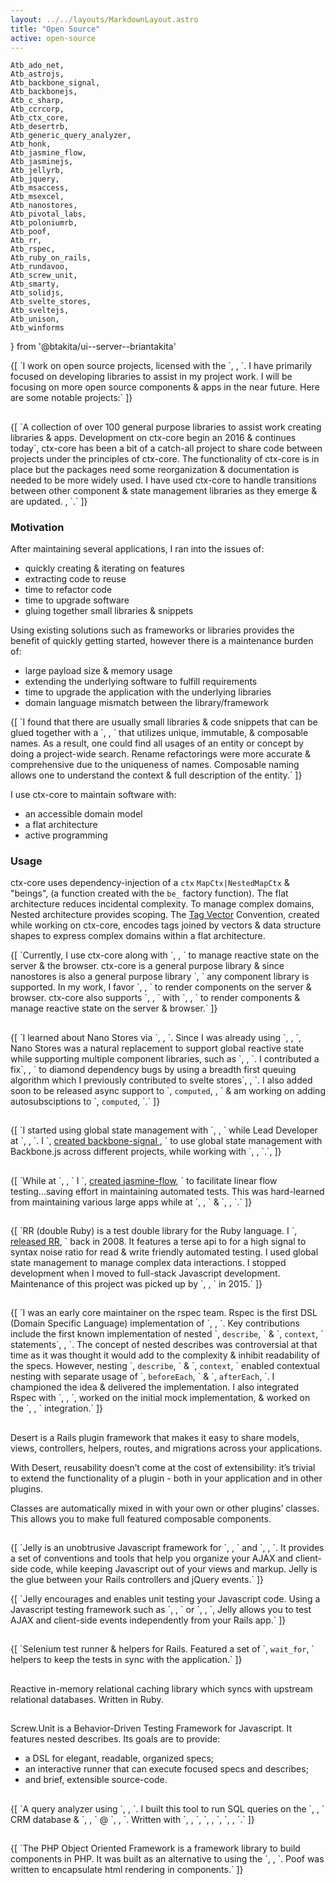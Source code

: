```yaml
---
layout: ../../layouts/MarkdownLayout.astro
title: "Open Source"
active: open-source
---
```

	Atb_ado_net,
	Atb_astrojs,
	Atb_backbone_signal,
	Atb_backbonejs,
	Atb_c_sharp,
	Atb_ccrcorp,
	Atb_ctx_core,
	Atb_desertrb,
	Atb_generic_query_analyzer,
	Atb_honk,
	Atb_jasmine_flow,
	Atb_jasminejs,
	Atb_jellyrb,
	Atb_jquery,
	Atb_msaccess,
	Atb_msexcel,
	Atb_nanostores,
	Atb_pivotal_labs,
	Atb_poloniumrb,
	Atb_poof,
	Atb_rr,
	Atb_rspec,
	Atb_ruby_on_rails,
	Atb_rundavoo,
	Atb_screw_unit,
	Atb_smarty,
	Atb_solidjs,
	Atb_svelte_stores,
	Atb_sveltejs,
	Atb_unison,
	Atb_winforms
} from '@btakita/ui--server--briantakita'

<p>
	{[
		`I work on open source projects, licensed with the `,
		<Atb innerText="Apache 2 license" href="https://www.apache.org/licenses/LICENSE-2.0.html"/>,
		`. I have primarily focused on developing libraries to assist in my project work. I will be focusing on more
		open source components & apps in the near future. Here are some notable projects:`
	]}
</p>

<h2>
	<Atb_ctx_core/>
</h2>

<p>
	{[
		`A collection of over 100 general purpose libraries to assist work creating libraries & apps. Development on ctx-core
		begin an 2016 & continues today`,
		<Footnote id="ctx-core--catch-all" ctx={ctx}>
			ctx-core has been a bit of a catch-all project to share code between projects under the principles of ctx-core. The
			functionality of ctx-core is in place but the packages need some reorganization & documentation is needed to be more
			widely used. I have used ctx-core to handle transitions between other component & state management libraries as they
			emerge & are updated.
		</Footnote>,
		`.`
	]}
</p>

### Motivation

After maintaining several applications, I ran into the issues of:

- quickly creating & iterating on features
- extracting code to reuse
- time to refactor code
- time to upgrade software
- gluing together small libraries & snippets

Using existing solutions such as frameworks or libraries provides the benefit of quickly getting started, however
there is a maintenance burden of:

- large payload size & memory usage
- extending the underlying software to fulfill requirements
- time to upgrade the application with the underlying libraries
- domain language mismatch between the library/framework

<p>
	{[
		`I found that there are usually small libraries & code snippets that can be glued together with a `,
		<Atb innerText="naming convention" href="/posts/naming-conventions"></Atb>,
		` that utilizes unique, immutable, & composable names. As a result, one could find all usages of an entity or
		concept by doing a project-wide search. Rename refactorings were more accurate & comprehensive due to the
		uniqueness of names. Composable naming allows one to understand the context & full description of the entity.`
	]}
</p>

I use ctx-core to maintain software with:

- an accessible domain model
- a flat architecture
- active programming

### Usage

ctx-core uses dependency-injection of a `ctx` `MapCtx|NestedMapCtx` & "beings", (a function created with the `be_`
factory function). The flat architecture reduces incidental complexity. To manage complex domains, Nested architecture
provides scoping. The [Tag Vector](/posts/tag-vector-0-introduction) Convention, created while working on ctx-core,
encodes tags joined by vectors & data structure shapes to express complex domains within a flat architecture.

<p>
	{[
		`Currently, I use ctx-core along with `,
		<Atb_nanostores/>,
		` to manage reactive state on the server & the browser. ctx-core is a general purpose library & since nanostores is also a general purpose library `,
		` any component library is supported. In my work, I favor `,
		<Atb_solidjs/>,
		` to render components on the server & browser. ctx-core also supports `,
		<Atb_sveltejs/>,
		` with `,
		<Atb_svelte_stores/>,
		` to render components & manage reactive state on the server & browser.`
	]}
</p>

<h2>
	<Atb_nanostores/>
</h2>

<p>
	{[
		`I learned about Nano Stores via `,
		<Atb_astrojs/>,
		`. Since I was already using `,
		<Atb_svelte_stores/>,
		`, Nano Stores was a natural replacement to support global reactive state while supporting multiple component
		libraries, such as `,
		<Atb_solidjs/>,
		`. I contributed a fix`,
		<Footnote id="nanostores-breadth-first-queue" ctx={ctx} innerHTML={
			// avoid astro rendering to fix async render order issue
			Atb({
				innerText: 'Nano Stores breadth first queue',
				href: 'https://github.com/nanostores/nanostores/commit/af5ba274b2b400e5b0845b9a187660006faf550f'
			}).t
		}/>,
		` to diamond dependency bugs by using a breadth first queuing algorithm which I
		previously contributed to svelte stores`,
		<Footnote id="nanostores-computed-async" ctx={ctx} innerHTML={
			Atb({
					innerText: 'Svelte Cyclic breadth first queue',
					href: 'https://github.com/sveltejs/svelte/commit/4d8090aa158bc369fc679baccb29d7e843bd5ce6'
			}).t
		}/>,
		`. I also added soon to be released async support to `,
		<code>computed</code>,
		<Footnote id="nanostores-computed-async" ctx={ctx} innerHTML={
			Atb({
					innerText: 'Nano Stores async computed',
					href: 'https://github.com/nanostores/nanostores/commit/79d02d891f9c5bcf7c5ffffce693d54887df87bc'
			}).t
		}/>,
		` & am working on adding autosubsciptions to `,
		<code>computed</code>,
		`.`
	]}
</p>

<h2>
	<Atb_backbone_signal/>
</h2>

<p>
	{[
		`I started using global state management with `,
		<Atb_backbonejs/>,
		` while Lead Developer at `,
		<Atb_honk/>,
		`. I `,
		<a href="/posts/backbone-signal-practical-reactive-programming-javascript">
			created backbone-signal
		</a>,
		` to use global state management with Backbone.js across different projects, while working with `,
		<Atb_rundavoo/>,
		`.`,
	]}
</p>

<h2>
	<Atb_jasmine_flow/>
</h2>

<p>
	{[
		`While at `,
		<Atb_rundavoo/>,
		` I `,
		<a href="/posts/jasmine-flow-fast-and-thourough-testing">created jasmine-flow</a>,
		` to facilitate linear flow testing...saving effort in maintaining automated tests. This was hard-learned
		from maintaining various large apps while at `,
		<Atb_honk/>,
		` & `,
		<Atb_pivotal_labs/>,
		`.`
	]}
</p>

<h2>
	<Atb_rr/>
</h2>

<p>
	{[
		`RR (double Ruby) is a test double library for the Ruby language. I `,
		<a href="/posts/introducing-rr">released RR</a>,
		` back in 2008.
		It features a terse api to for a high signal to syntax noise ratio for read & write friendly automated testing.
		I used global state management to manage complex data interactions. I stopped development when I moved to full-stack
		Javascript development. Maintenance of this project was picked up by `,
		<Atb innerText="Sutou Kouhei" href="https://github.com/kou"/>,
		` in 2015.`
	]}
</p>

<h2>
	<Atb_rspec/>
</h2>

<p>
	{[
		`I was an early core maintainer on the rspec team. Rspec is the first DSL (Domain Specific Language)
		implementation of `,
		<Atb innerText="BDD (Behavioral Driven Development)" href="https://dannorth.net/introducing-bdd/"/>,
		`. Key contributions include the first known implementation of nested `,
		<code>describe</code>,
		` & `,
		<code>context</code>,
		` statements`,
		<Footnote id="rspec-nested-describes" ctx={ctx} innerHTML={[
			`Rspec: Added Nested Describes: Implemented in ` +
			// avoid astro rendering to fix async render order issue
      Atb({
          innerText: 'two',
          href: 'https://github.com/dchelimsky/rspec/commit/ee2043d08fdea9a1b694fd8d3bf019b85d17ef29'
      }).t,
			' ',
			Atb({
					innerText: 'commits',
					href: 'https://github.com/dchelimsky/rspec/commit/ee2043d08fdea9a1b694fd8d3bf019b85d17ef29'
			}).t,
			'.'
		].join('')}/>,
		`. The concept of nested describes was controversial at that time as it was thought it would add to the complexity &
		inhibit readability of the specs. However, nesting `,
		<code>describe</code>,
		` & `,
		<code>context</code>,
		` enabled contextual nesting with separate usage of `,
		<code>beforeEach</code>,
		` & `,
		<code>afterEach</code>,
		`. I championed the idea & delivered the implementation. I also integrated Rspec with `,
		<Atb innerText="Test::Unit" href="https://ruby-doc.org/stdlib-3.0.0/libdoc/test-unit/rdoc/Test/Unit.html"/>,
		`, worked on the initial mock implementation, & worked on the `,
		<Atb_ruby_on_rails/>,
		` integration.`
	]}
</p>

<h2>
	<Atb_desertrb/>
</h2>

Desert is a Rails plugin framework that makes it easy to share models, views, controllers, helpers, routes, and
migrations across your applications.

With Desert, reusability doesn’t come at the cost of extensibility: it’s trivial to extend the functionality of a
plugin - both in your application and in other plugins.

Classes are automatically mixed in with your own or other plugins’ classes. This allows you to make full featured
composable components.

<h2>
	<Atb_jellyrb/>
</h2>

<p>
	{[
		`Jelly is an unobtrusive Javascript framework for `,
		<Atb_jquery/>,
		` and `,
		<Atb_ruby_on_rails/>,
		`. It provides a set of conventions and tools that help you organize your AJAX and client-side code, while
		keeping Javascript out of your views and markup. Jelly is the glue between your Rails controllers and jQuery
		events.`
	]}
</p>
<p>
	{[
		`Jelly encourages and enables unit testing your Javascript code. Using a Javascript testing framework such as `,
		<Atb_jasminejs/>,
		` or `,
		<Atb_screw_unit/>,
		`, Jelly allows you to test AJAX and client-side events independently from your Rails app.`
	]}
</p>

<h2>
	<Atb_poloniumrb/>
</h2>

<p>
	{[
		`Selenium test runner & helpers for Rails. Featured a set of `,
		<code>wait_for</code>,
		` helpers to keep the tests in sync with the application.`
	]}
</p>

<h2>
	<Atb_unison/>
</h2>

Reactive in-memory relational caching library which syncs with upstream relational databases. Written in Ruby.

<h2>
	<Atb_screw_unit/>
</h2>

Screw.Unit is a Behavior-Driven Testing Framework for Javascript. It features nested describes. Its goals are to
provide:

- a DSL for elegant, readable, organized specs;
- an interactive runner that can execute focused specs and describes;
- and brief, extensible source-code.

<h2>
	<Atb_generic_query_analyzer/>
</h2>

<p>
	{[
		`A query analyzer using `,
		<Atb_ado_net/>,
		`. I built this tool to run SQL queries on the `,
		<Atb_msaccess/>,
		` CRM database & `,
		<Atb_msexcel/>,
		` @ `,
		<Atb_ccrcorp/>,
		`. Written with `,
		<Atb_c_sharp/>,
		`, `,
		<Atb_ado_net/>,
		`, `,
		<Atb_winforms/>,
		`.`
	]}
</p>

<h2>
	<Atb_poof/>
</h2>

<p>
	{[
		`The PHP Object Oriented Framework is a framework library to build components in PHP. It was built as an
		alternative to using the `,
		<Atb_smarty/>,
		`. Poof was written to encapsulate html rendering in components.`
	]}
</p>
